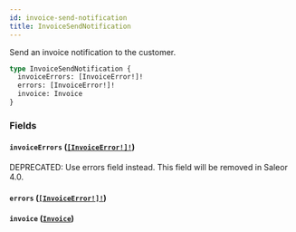 ```yaml
---
id: invoice-send-notification
title: InvoiceSendNotification
---
```


Send an invoice notification to the customer.

```graphql
type InvoiceSendNotification {
  invoiceErrors: [InvoiceError!]!
  errors: [InvoiceError!]!
  invoice: Invoice
}
```

### Fields

#### `invoiceErrors` ([`[InvoiceError!]!`](../../../developer/api-reference/objects/invoice-error))

<span class="badge badge--warning">DEPRECATED: Use errors field instead. This field will be removed in Saleor 4.0.</span>

#### `errors` ([`[InvoiceError!]!`](../../../developer/api-reference/objects/invoice-error))

#### `invoice` ([`Invoice`](../../../developer/api-reference/objects/invoice))
